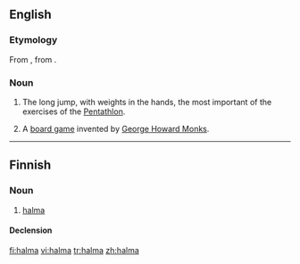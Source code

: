 ==English==

===Etymology===
From {{NL.}}, from {{etyl|grc|en}} {{term|ἅλμα||tr=halma|lang=grc|leap}}.
{{etystub}}

===Noun===
{{wikipedia}}
{{en-noun}}

# {{sports|Ancient Greece}} The long jump, with weights in the hands, the most important of the exercises of the [[w:Pentathlon|Pentathlon]].
# {{board game}} A [[board game]] invented by [[w:George Howard Monks|George Howard Monks]].

----

==Finnish==

===Noun===
{{infl|fi|noun}}

# {{board game|lang=fi}} [[#English|halma]]

====Declension====
{{fi-decl-kala|halm}}

[[fi:halma]]
[[vi:halma]]
[[tr:halma]]
[[zh:halma]]